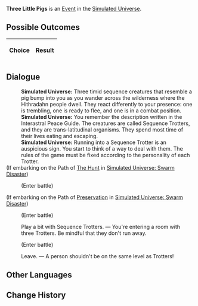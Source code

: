{{Simulated Universe Event Infobox
|title         = Three Little Pigs
|image         = Random Event ThreePig.png
|type          =
|domains_su    = Occurrence
|domains_ext   = Occurrence
|domains_swarm = 
|domains_gng   = 
|requirements  =
|prev          = 
|next          = 
|indexRewards  =
|characters    = 
}}
'''Three Little Pigs''' is an [[Simulated Universe/Events|Event]] in the [[Simulated Universe]].

==Possible Outcomes==
{| class="article-table"
!Choice
!Result

|}

<!--
==Gameplay Notes==

-->
==Dialogue==
{{Dialogue Start}}
:'''Simulated Universe:''' Three timid sequence creatures that resemble a pig bump into you as you wander across the wilderness where the Hithradahn people dwell. They react differently to your presence: one is trembling, one is ready to flee, and one is in a combat position.
:'''Simulated Universe:''' You remember the description written in the Interastral Peace Guide. The creatures are called Sequence Trotters, and they are trans-latitudinal organisms. They spend most time of their lives eating and escaping.
:'''Simulated Universe:''' Running into a Sequence Trotter is an auspicious sign. You start to think of a way to deal with them. The rules of the game must be fixed according to the personality of each Trotter.
;(If embarking on the Path of [[Simulated Universe/Paths#The Hunt|The Hunt]] in [[Simulated Universe: Swarm Disaster]])
:{{SU Special Dialogue|The Hunt|Excellent Trotter-catching skills... Gotta be fast!|Greatly increases Trotter's SPD. When choosing your Blessings after winning a battle, Enhance all Blessings that appear.}}
:;(Enter battle)
::{{Enemy List|Trot Deuce*1/;Trot Prime*1/;Trot Tri*1/}}
;(If embarking on the Path of [[Simulated Universe/Paths#Preservation|Preservation]] in [[Simulated Universe: Swarm Disaster]])
:{{SU Special Dialogue|Preservation|You pass on a good sense of safeguarding against Trotters.|Reduces Trotter's SPD and DMG received. When choosing your Blessings after winning a battle, Enhance all Blessings that appear.}}
:;(Enter battle)
::{{Enemy List|Trot Deuce*1/;Trot Prime*1/;Trot Tri*1/}}
:{{DIcon|Star}} Play a bit with Sequence Trotters. &mdash; You're entering a room with three Trotters. Be mindful that they don't run away.
:;(Enter battle)
::{{Enemy List|Trot Deuce*1/;Trot Prime*1/;Trot Tri*1/}}
:{{DIcon|Star}} Leave. &mdash; A person shouldn't be on the same level as Trotters!
{{Dialogue End}}

==Other Languages==
{{Other Languages
|zhs   = 三只小猪
|zht   = 三隻小豬
|ja    = 三匹の子豚
|ko    = 아기 돼지 3형제
|es    = Los tres cerditos
|fr    = Trois petits cochons
|ru    = Три поросёнка
|th    = ลูกหมูสามตัว
|vi    = Ba Chú Heo Con
|de    = Drei kleine Schweinchen
|id    = Tiga Babi Kecil
|pt    = Os Três Porquinhos
}}

==Change History==
{{Change History|1.0}}
